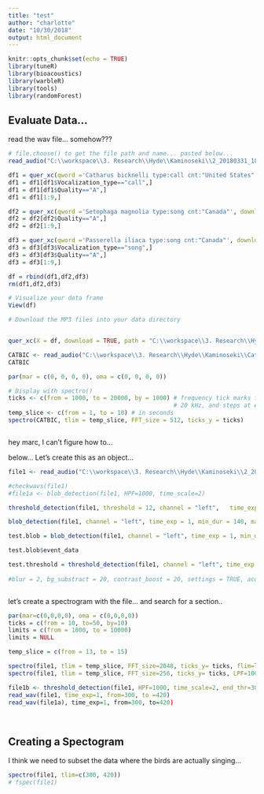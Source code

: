 ```yaml
---
title: "test"
author: "charlotte"
date: "10/30/2018"
output: html_document
---
```


```r
knitr::opts_chunk$set(echo = TRUE)
library(tuneR)
library(bioacoustics)
library(warbleR)
library(tools)
library(randomForest)
```

## Evaluate Data...

read the wav file... somehow???

```r
# file.choose() to get the file path and name... pasted below...
read_audio("C:\\workspace\\3. Research\\Hyde\\Kaminoseki\\2_20180331_183200.wav")

df1 = quer_xc(qword ='Catharus bicknelli type:call cnt:"United States"', download = FALSE)
df1 = df1[df1$Vocalization_type=="call",]
df1 = df1[df1$Quality=="A",]
df1 = df1[1:9,]

df2 = quer_xc(qword ='Setophaga magnolia type:song cnt:"Canada"', download = FALSE)
df2 = df2[df2$Quality=="A",]
df2 = df2[1:9,]

df3 = quer_xc(qword ='Passerella iliaca type:song cnt:"Canada"', download = FALSE)
df3 = df3[df3$Vocalization_type=="song",]
df3 = df3[df3$Quality=="A",]
df3 = df3[1:9,]

df = rbind(df1,df2,df3)
rm(df1,df2,df3)

# Visualize your data frame
View(df)

# Download the MP3 files into your data directory


quer_xc(X = df, download = TRUE, path = "C:\\workspace\\3. Research\\Hyde\\Kaminoseki")

CATBIC <- read_audio("C:\\workspace\\3. Research\\Hyde\\Kaminoseki\\Catharus-bicknelli-54864.mp3")
CATBIC

par(mar = c(0, 0, 0, 0), oma = c(0, 0, 0, 0))

# Display with spectro()
ticks <- c(from = 1000, to = 20000, by = 1000) # frequency tick marks from 1 to 
                                               # 20 kHz, and steps at each 1 kHz
temp_slice <- c(from = 1, to = 10) # in seconds
spectro(CATBIC, tlim = temp_slice, FFT_size = 512, ticks_y = ticks)



```
 
 
 hey marc, I can't figure how to...
 
 below...
Let's create this as an object...

```r
file1 <- read_audio("C:\\workspace\\3. Research\\Hyde\\Kaminoseki\\2_20180331_183200.wav")

#checkwavs(file1)
#file1a <- blob_detection(file1, HPF=1000, time_scale=2)
```

```r

threshold_detection(file1, threshold = 12, channel = "left",   time_exp = 1, min_dur = 140, max_dur = 440, TBE = 300, EDG = 0.996, LPF= 8000, HPF = 2000, FFT_size = 2048, FFT_overlap = 0.875, start_thr = 25, end_thr = 30, SNR_thr = 10, angle_thr = 45, duration_thr = 440, NWS = 1000, KPE = 1e-05, KME = 1e-04, settings = FALSE, acoustic_feat = TRUE,  metadata = FALSE, spectro_dir = NULL, time_scale = 0.1, ticks = TRUE)

blob_detection(file1, channel = "left", time_exp = 1, min_dur = 140, max_dur = 1500, min_area = 40, TBE = 300, EDG = 0.996, LPF = 8000, HPF = 1000, FFT_size = 1024, FFT_overlap = 0.875, blur = 2, bg_substract = 20, contrast_boost = 20, settings = FALSE, acoustic_feat = TRUE, metadata = FALSE, spectro_dir = NULL, time_scale = 0.1, ticks = TRUE)

test.blob = blob_detection(file1, channel = "left", time_exp = 1, min_dur = 140, max_dur = 1500, min_area = 40, TBE = 300, EDG = 0.996, LPF = 8000, HPF = 1000, FFT_size = 1024, FFT_overlap = 0.875, blur = 2, bg_substract = 20, contrast_boost = 20, settings = TRUE, acoustic_feat = TRUE, metadata = FALSE, spectro_dir = "C:\\workspace\\3. Research\\Hyde\\Kaminoseki", time_scale = 2, ticks = TRUE)

test.blob$event_data

test.threshold = threshold_detection(file1, channel = "left", time_exp = 1, min_dur = 140, max_dur = 1500, TBE = 300, EDG = 0.996, LPF = 8000, HPF = 1000, FFT_size = 1024, FFT_overlap = 0.875, start_thr = 10, end_thr = 30, SNR_thr = 8, angle_thr = 125, duration_thr = 250, NWS = 10, KPE = 1e-05, KME = 1e-04, settings = FALSE, acoustic_feat = TRUE, metadata = FALSE, spectro_dir = "C:\\workspace\\3. Research\\Hyde\\Kaminoseki", time_scale = 2, ticks = TRUE)
                           
#blur = 2, bg_substract = 20, contrast_boost = 20, settings = TRUE, acoustic_feat = TRUE, metadata = FALSE, spectro_dir = "C:\\workspace\\3. Research\\Hyde\\Kaminoseki", time_scale = 2, ticks = TRUE)



```


let's create a spectrogram with the file... and search for a section..

```r
par(mar=c(0,0,0,0), oma = c(0,0,0,0))
ticks = c(from = 10, to=50, by=10)
limits = c(from = 1000, to = 10000)
limits = NULL

temp_slice = c(from = 13, to = 15)

spectro(file1, tlim = temp_slice, FFT_size=2048, ticks_y= ticks, flim=limits)
spectro(file1, tlim = temp_slice, FFT_size=256, ticks_y= ticks, LPF=10000, HPF=1000, SNR_thr=0)

```



```r
file1b <- threshold_detection(file1, HPF=1000, time_scale=2, end_thr=30)
read_wav(file1, time_exp=1, from=300, to =420)
read_wav(file1a), time_exp=1, from=300, to=420)
                              
                              

```


## Creating a Spectogram

I think we need to subset the data where the birds are actually singing... 

```r
spectro(file1, tlim=c(300, 420))
# fspec(file1)
```











